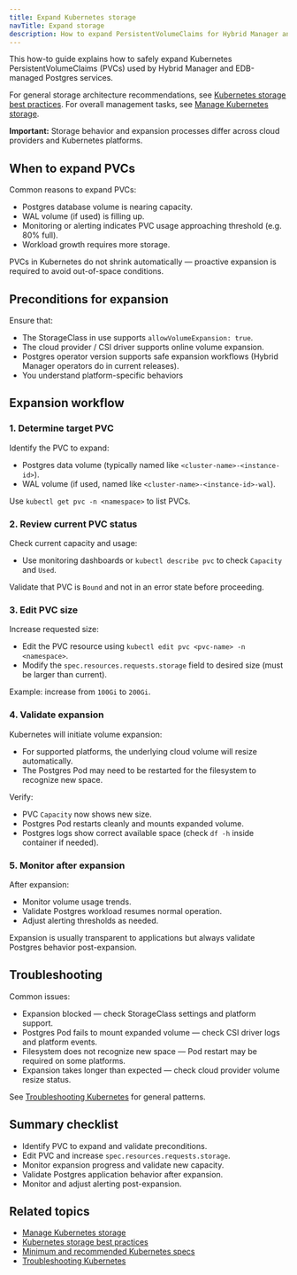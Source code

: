 ```yaml
---
title: Expand Kubernetes storage
navTitle: Expand storage
description: How to expand PersistentVolumeClaims for Hybrid Manager and managed Postgres services on Kubernetes.
---
```


This how-to guide explains how to safely expand Kubernetes PersistentVolumeClaims (PVCs) used by Hybrid Manager and EDB-managed Postgres services.

For general storage architecture recommendations, see [Kubernetes storage best practices](/portal/kubernetes/learn/explained/hybrid-manager/storage-best-practices).
For overall management tasks, see [Manage Kubernetes storage](./manage-kubernetes-storage).

**Important:** Storage behavior and expansion processes differ across cloud providers and Kubernetes platforms.

## When to expand PVCs

Common reasons to expand PVCs:

- Postgres database volume is nearing capacity.
- WAL volume (if used) is filling up.
- Monitoring or alerting indicates PVC usage approaching threshold (e.g. 80% full).
- Workload growth requires more storage.

PVCs in Kubernetes do not shrink automatically — proactive expansion is required to avoid out-of-space conditions.

## Preconditions for expansion

Ensure that:

- The StorageClass in use supports `allowVolumeExpansion: true`.
- The cloud provider / CSI driver supports online volume expansion.
- Postgres operator version supports safe expansion workflows (Hybrid Manager operators do in current releases).
- You understand platform-specific behaviors

## Expansion workflow

### 1. Determine target PVC

Identify the PVC to expand:

- Postgres data volume (typically named like `<cluster-name>-<instance-id>`).
- WAL volume (if used, named like `<cluster-name>-<instance-id>-wal`).

Use `kubectl get pvc -n <namespace>` to list PVCs.

### 2. Review current PVC status

Check current capacity and usage:

- Use monitoring dashboards or `kubectl describe pvc` to check `Capacity` and `Used`.

Validate that PVC is `Bound` and not in an error state before proceeding.

### 3. Edit PVC size

Increase requested size:

- Edit the PVC resource using `kubectl edit pvc <pvc-name> -n <namespace>`.
- Modify the `spec.resources.requests.storage` field to desired size (must be larger than current).

Example: increase from `100Gi` to `200Gi`.

### 4. Validate expansion

Kubernetes will initiate volume expansion:

- For supported platforms, the underlying cloud volume will resize automatically.
- The Postgres Pod may need to be restarted for the filesystem to recognize new space.

Verify:

- PVC `Capacity` now shows new size.
- Postgres Pod restarts cleanly and mounts expanded volume.
- Postgres logs show correct available space (check `df -h` inside container if needed).

### 5. Monitor after expansion

After expansion:

- Monitor volume usage trends.
- Validate Postgres workload resumes normal operation.
- Adjust alerting thresholds as needed.

Expansion is usually transparent to applications but always validate Postgres behavior post-expansion.

## Troubleshooting

Common issues:

- Expansion blocked — check StorageClass settings and platform support.
- Postgres Pod fails to mount expanded volume — check CSI driver logs and platform events.
- Filesystem does not recognize new space — Pod restart may be required on some platforms.
- Expansion takes longer than expected — check cloud provider volume resize status.

See [Troubleshooting Kubernetes](/portal/kubernetes/learn/how-to/troubleshooting-on-kubernetes) for general patterns.

## Summary checklist

- Identify PVC to expand and validate preconditions.
- Edit PVC and increase `spec.resources.requests.storage`.
- Monitor expansion progress and validate new capacity.
- Validate Postgres application behavior after expansion.
- Monitor and adjust alerting post-expansion.

## Related topics

- [Manage Kubernetes storage](./manage-kubernetes-storage)
- [Kubernetes storage best practices](/portal/kubernetes/learn/explained/hybrid-manager/storage-best-practices)
- [Minimum and recommended Kubernetes specs](/portal/kubernetes/learn/explained/hybrid-manager/minimum-required-specs)
- [Troubleshooting Kubernetes](/portal/kubernetes/learn/how-to/troubleshooting-on-kubernetes)
